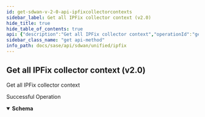 ```yaml
---
id: get-sdwan-v-2-0-api-ipfixcollectorcontexts
sidebar_label: Get all IPFix collector context (v2.0)
hide_title: true
hide_table_of_contents: true
api: {"description":"Get all IPFix collector context","operationId":"get-sdwan-v2.0-api-ipfixcollectorcontexts","responses":{"200":{"content":{"application/json":{"schema":{"properties":{"description":{"description":"Description: Size(max = 256, IPFIX_CONTEXT_CONFIG_DESCRIPTION_INVALID, min = 0) ","type":"string"},"id":{"description":"Id","type":"string"},"name":{"description":"Name: NotEmpty(IPFIX_CONTEXT_CONFIG_NAME_REQD) Size(max = 128, error = NAME_EXCEEDS_LIMIT: Name of the resource exceeds limit., min = 0) ","type":"string"}},"required":["name"]}}},"description":"Successful Operation"}},"tags":["IPFIX"],"parameters":[],"method":"get","path":"/sdwan/v2.0/api/ipfixcollectorcontexts","info":{"contact":{},"description":"List of APIs used to manage the IPFIX services.","title":"IPFIX","version":"Latest"},"postman":{"name":"Get all IPFix collector context (v2.0)","description":{"content":"Get all IPFix collector context","type":"text/plain"},"url":{"path":["sdwan","v2.0","api","ipfixcollectorcontexts"],"host":["{{baseUrl}}"],"query":[],"variable":[]},"header":[{"key":"Accept","value":"application/json"}],"method":"GET"}}
sidebar_class_name: "get api-method"
info_path: docs/sase/api/sdwan/unified/ipfix
---
```



## Get all IPFix collector context (v2.0)



Get all IPFix collector context

<div><ApiTabs><TabItem label={"200"} value={"200"}><div>

Successful Operation

</div><div><details style={{}} data-collapsed={false} open={true}><summary style={{"textAlign":"left"}}><strong>Schema</strong></summary><div style={{"textAlign":"left","marginLeft":"1rem"}}></div><ul style={{"marginLeft":"1rem"}}><SchemaItem collapsible={false} name={"description"} required={false} schemaDescription={"Description: Size(max = 256, IPFIX_CONTEXT_CONFIG_DESCRIPTION_INVALID, min = 0) "} schemaName={"string"} qualifierMessage={undefined}></SchemaItem><SchemaItem collapsible={false} name={"id"} required={false} schemaDescription={"Id"} schemaName={"string"} qualifierMessage={undefined}></SchemaItem><SchemaItem collapsible={false} name={"name"} required={true} schemaDescription={"Name: NotEmpty(IPFIX_CONTEXT_CONFIG_NAME_REQD) Size(max = 128, error = NAME_EXCEEDS_LIMIT: Name of the resource exceeds limit., min = 0) "} schemaName={"string"} qualifierMessage={undefined}></SchemaItem></ul></details></div></TabItem></ApiTabs></div>
      